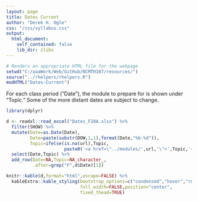 ```yaml
---
layout: page
title: Dates Current
author: "Derek H. Ogle"
css: "/css/syllabus.css"
output:
  html_document:
    self_contained: false
    lib_dir: zlibs
---
```


```r
# Renders an appropriate HTML file for the webpage
setwd("C:/aaaWork/Web/GitHub/NCMTH107/resources/")
source("../rhelpers/rhelpers.R")
modHTML("Dates-Current")
```

<div class="alert alert-info">
For each class period ("Date"), the module to prepare for is shown under "Topic." Some of the more distant dates are subject to change.
</div>


```r
library(dplyr)

d <- readxl::read_excel("Dates_F20A.xlsx") %>%
  filter(SHOW) %>%
  mutate(Date=as.Date(Date),
         Date=paste(substr(DOW,1,1),format(Date,"%b-%d")),
         Topic=ifelse(is.na(url),Topic,
                      paste0('<a href=\"../modules/',url,'\">',Topic,'</a>'))) %>%
  select(Date,Topic) %>%
  add_row(Date=NA,Topic=NA_character_,
          .after=grep("F",d$Date)[1])

knitr::kable(d,format="html",escape=FALSE) %>%
  kableExtra::kable_styling(bootstrap_options=c("condensed","hover","responsive"),
                            full_width=FALSE,position="center",
                            fixed_thead=TRUE)
```

